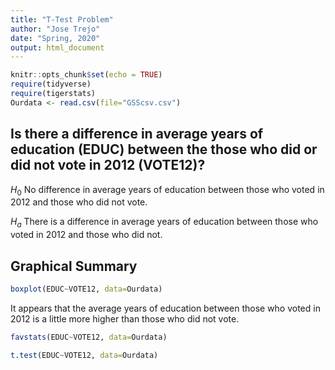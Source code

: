```yaml
---
title: "T-Test Problem"
author: "Jose Trejo"
date: "Spring, 2020"
output: html_document
---
```


```r
knitr::opts_chunk$set(echo = TRUE)
require(tidyverse)
require(tigerstats)
Ourdata <- read.csv(file="GSScsv.csv")
```


## Is there a difference in  average years of education (EDUC) between the those who did or did not vote in 2012 (VOTE12)?

$H_0$ No difference in average years of education between those who voted in 2012 and those who did not vote. 

$H_a$ There is a difference in average years of education between those who voted in 2012 and those who did not. 

## Graphical Summary 

```r
boxplot(EDUC~VOTE12, data=Ourdata)
```

It appears that the average years of education between those who voted in 2012 is a little more higher than those who did not vote. 

```r
favstats(EDUC~VOTE12, data=Ourdata)
```

```r
t.test(EDUC~VOTE12, data=Ourdata)
```